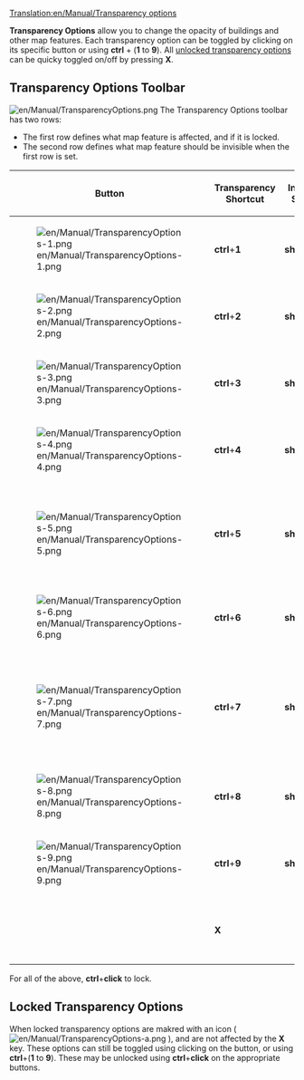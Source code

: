 [[Translation:en/Manual/Transparency options]]
{{en/Manual/Navigation}}

'''Transparency Options''' allow you to change the opacity of buildings and other map features. Each transparency option can be toggled by clicking on its specific button or using '''ctrl''' + ('''1''' to '''9'''). All [[en/Manual/Transparency options#locked-transparency-options|unlocked transparency options]] can be quicky toggled on/off by pressing '''X'''.

==Transparency Options Toolbar==
[[File:en/Manual/TransparencyOptions.png]]
The Transparency Options toolbar has two rows:
*The first row defines what map feature is affected, and if it is locked.
*The second row defines what map feature should be invisible when the first row is set.

{| {{en/Wikitable}}
|- style="background:#efefef"
!width='''46'''|Button
!Transparency Shortcut
!Invisibility Shortcut
!Affects
|-
|[[File:en/Manual/TransparencyOptions-1.png]]
|'''ctrl'''+'''1'''
|'''shift'''+'''ctrl'''+'''1'''
|Toggle transparency for station signs.
|-
|[[File:en/Manual/TransparencyOptions-2.png]]
|'''ctrl'''+'''2'''
|'''shift'''+'''ctrl'''+'''2'''
|Toggle transparency for trees.
|-
|[[File:en/Manual/TransparencyOptions-3.png]]
|'''ctrl'''+'''3'''
|'''shift'''+'''ctrl'''+'''3'''
|Toggle transparency for houses.
|-
|[[File:en/Manual/TransparencyOptions-4.png]]
|'''ctrl'''+'''4'''
|'''shift'''+'''ctrl'''+'''4'''
|Toggle transparency for industries.
|-
|[[File:en/Manual/TransparencyOptions-5.png]]
|'''ctrl'''+'''5'''
|'''shift'''+'''ctrl'''+'''5'''
|Toggle transparency for buildables like stations, depots and waypoints.
|-
|[[File:en/Manual/TransparencyOptions-6.png]]
|'''ctrl'''+'''6'''
|'''shift'''+'''ctrl'''+'''6'''
|Toggle transparency for bridges.
|-
|[[File:en/Manual/TransparencyOptions-7.png]]
|'''ctrl'''+'''7'''
|'''shift'''+'''ctrl'''+'''7'''
|Toggle transparency for structures like lighthouses and antennas.
|-
|[[File:en/Manual/TransparencyOptions-8.png]]
|'''ctrl'''+'''8'''
|'''shift'''+'''ctrl'''+'''8'''
|Toggle transparency for catenary.
|-
|[[File:en/Manual/TransparencyOptions-9.png]]
|'''ctrl'''+'''9'''
|'''shift'''+'''ctrl'''+'''9'''
|Toggle transparency for loading indicators.
|-
|
|'''X'''
|
|Toggle transparency for all of the above.
|}
For all of the above, '''ctrl'''+'''click''' to lock.

==Locked Transparency Options==
When locked transparency options are makred with an icon ( [[File:en/Manual/TransparencyOptions-a.png]] ), and are not affected by the '''X''' key. These options can still be toggled using clicking on the button, or using '''ctrl'''+('''1''' to '''9'''). These may be unlocked using '''ctrl'''+'''click''' on the appropriate buttons.